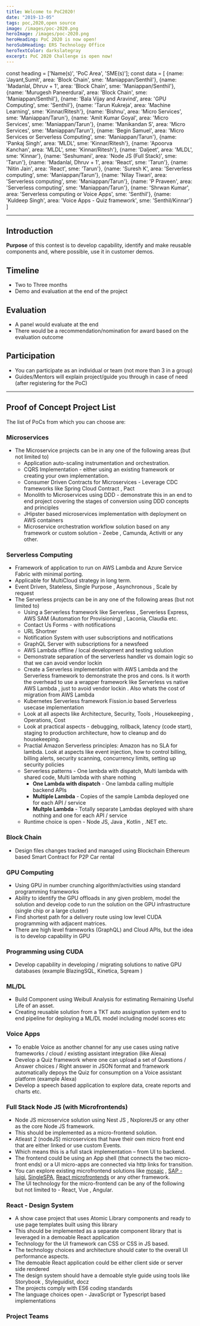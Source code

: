 ```yaml
---
title: Welcome to PoC2020! 
date: "2019-13-05"
tags: poc,2020,open source
image: /images/poc-2020.png
heroImage: /images/poc-2020.png
heroHeading: PoC 2020 is now open!
heroSubHeading: ERS Technology Office
heroTextColor: darkslategray
excerpt: PoC 2020 Challenge is open now!
---
```


const heading = ['Name(s)', 'PoC Area', 'SME(s)'];
const data = [
    {name: 'Jayant,Sumit', area: 'Block Chain', sme: 'Maniappan/Senthil'},
    {name: 'Madanlal, Dhruv + 1', area: 'Block Chain', sme: 'Maniappan/Senthil'},
    {name: 'Murugesh Paneerdurai', area: 'Block Chain', sme: 'Maniappan/Senthil'},
    {name: 'Bala Vijay and Aravind', area: 'GPU Computing', sme: 'Senthil'},
    {name: 'Tarun Kukreja', area: 'Machine Learning', sme: 'Kinnar/Ritesh'},
    {name: 'Bishnu', area: 'Micro Services', sme: 'Maniappan/Tarun'},
    {name: 'Amit Kumar Goyal', area: 'Micro Services', sme: 'Maniappan/Tarun'},
    {name: 'Manikandan S', area: 'Micro Services', sme: 'Maniappan/Tarun'},
    {name: 'Begin Samuel', area: 'Micro Services or Serverless Computing', sme: 'Maniappan/Tarun'},
    {name: 'Pankaj Singh', area: 'MLDL', sme: 'Kinnar/Ritesh'},
    {name: 'Apoorva Kanchan', area: 'MLDL', sme: 'Kinnar/Ritesh'},
    {name: 'Daljeet', area: 'MLDL', sme: 'Kinnar'},
    {name: 'Seshumani', area: 'Node JS (Full Stack)', sme: 'Tarun'}, 
    {name: 'Madanlal, Dhruv + 1', area: 'React', sme: 'Tarun'}, 
    {name: 'Nitin Jain', area: 'React', sme: 'Tarun'}, 
    {name: 'Suresh K', area: 'Serverless computing', sme: 'Maniappan/Tarun'},
    {name: 'Nilay Tiwari', area: 'Serverless computing', sme: 'Maniappan/Tarun'},
    {name: 'P Praveen', area: 'Serverless computing', sme: 'Maniappan/Tarun'},
    {name: 'Shrwan Kumar', area: 'Serverless computing or Voice Apps', sme: 'Senthil'},
    {name: 'Kuldeep Singh', area: 'Voice Apps - Quiz framework', sme: 'Senthil/Kinnar'} 
]

---
## Introduction

**Purpose** of this contest is to develop capability, identify and make reusable components and, where possible, use it in customer demos.

## Timeline 

-	Two to Three months
-	Demo and evaluation at the end of the project

## Evaluation 

-	A panel would evaluate at the end
-	There would be a recommendation/nomination for award based on the evaluation outcome

## Participation

-	You can participate as an individual or team (not more than 3 in a group)
-	Guides/Mentors will explain project/guide you through in case of need (after registering for the PoC)

---
## Proof of Concept Project List
The list of PoCs from which you can choose are:

### Microservices

-   The Microservice projects can be in any one of the following areas (but not limited to)
    -   Application auto-scaling instrumentation and orchestration.
    -   CQRS Implementation - either using an existing framework or creating your own implementation.
    -   Consumer Driven Contracts for Microservices - Leverage CDC frameworks like Spring Cloud Contract , Pact
    -   Monolith to Microservices using DDD - demonstrate this in an end to end project covering the stages of conversion using DDD concepts and principles
    -   JHipster based microservices implementation with deployment on AWS containers
    -   Microservice orchestration workflow solution based on any framework or custom solution - Zeebe , Camunda, Activiti or any other.


### Serverless Computing   

-   Framework of application to run on AWS Lambda and Azure Service Fabric with minimal porting.
-   Applicable for MultiCloud strategy in long term.
-   Event Driven, Stateless, Single Purpose , Asynchronous , Scale by request
-   The Serverless projects can be in any one of the following areas (but not limited to)
    -   Using a Serverless framework like Serverless , Serverless Express, AWS SAM (Automation for Provisioning) , Laconia, Claudia etc.
    -   Contact Us Forms - with notifications
    -   URL Shortner
    -   Notification System with user subscriptions and notifications
    -   GraphQL Server with subscriptions for a newsfeed
    -   AWS Lambda offline / local development and testing solution
    -   Demonstrate separation of the serverless handler vs domain logic so that we can avoid vendor lockin
    -   Create a Serverless implementation with AWS Lambda and the Serverless framework to demonstrate the pros and cons. Is it worth the overhead to use a wrapper framework like Serverless vs native AWS Lambda , just to avoid vendor lockin . Also whats the cost of migration from AWS Lambda
    -   Kubernetes Serverless framework Fission.io based Serverless usecase implementation
    -   Look at all aspects like Architecture, Security, Tools , Housekeeping , Operations, Cost
    -   Look at practical aspects - debugging, rollback, latency (code start), staging to production architecture, how to cleanup and do housekeeping.
    -   Practial Amazon Serverless principles: Amazon has no SLA for lambda. Look at aspects like event injection, how to control billing, billing alerts, security scanning, concurrency limits,  setting up security policies
    -   Serverless patterns - One lambda with dispatch, Multi lambda with shared code, Multi lambda with share nothing
        - **One Lambda with dispatch** - One lambda calling multiple backend APIs
        - **Multiple Lambda** - Copies of the sample Lambda deployed one for each API / service
        - **Multple Lambda** - Totally separate Lambdas deployed with share nothing and one for each API / service
    -   Runtime choice is open - Node JS, Java , Kotlin , .NET etc.  
    

### Block Chain

-   Design files changes tracked and managed using Blockchain Ethereum based Smart Contract for P2P Car rental

### GPU Computing

-   Using GPU in number crunching algorithm/activities using standard programming frameworks
-   Ability to identify the GPU offloads in any given problem, model the solution and develop code to run the solution on the GPU infrastructure (single chip or a large cluster)
-   Find shortest path for a delivery route using low level CUDA programming with adjacent matrices.
-   There are high level frameworks (GraphQL) and Cloud APIs, but the idea is to develop capability in GPU

### Programming using CUDA

-   Develop capability in developing / migrating solutions to native GPU databases (example BlazingSQL, Kinetica, Sqream )

### ML/DL

-   Build Component using Weibull Analysis for estimating Remaining Useful Life of an asset.
-   Creating reusable solution from a TKT auto assignation system end to end pipeline for deploying a ML/DL model including model scores etc


### Voice Apps

-   To enable Voice as another channel for any use cases using native frameworks / cloud / existing assistant integration (like Alexa)
-   Develop a Quiz framework where one can upload a set of Questions / Answer choices / Right answer in JSON format and framework automatically depoys the Quiz for consumption on a Voice assistant platform (example Alexa)
-   Develop a speech based application to explore data, create reports and charts etc.

### Full Stack Node JS (with Microfrontends)          

-   Node JS microservice solution using Nest JS , NxplorerJS or any other as the core Node JS framework. 
-   This should be implemented as a micro-frontend solution. 
-   Atleast 2 (nodeJS) microservices that have their own micro front end that are either linked or use custom Events.
-   Which means this is a full stack implementation – from UI to backend. 
-   The frontend could be using an App shell (that connects the two micro-front ends) or a UI micro-apps are connected via http links for transition.
-   You can explore existing microfrontend solutions like [mosaic](https://www.mosaic9.org/) , [SAP - luigi](https://github.com/SAP/luigi), [SingleSPA](https://single-spa.js.org/), [React microfrontends](https://github.com/unsafecode/react-microfrontends-demo) or any other framework.
-   The UI technology for the micro-frontend can be any of the following but not limited to - React, Vue , Angular.

### React - Design System

-   A show case project that uses Atomic Library components and ready to use page templates built using this library
-   This should be implemented as a separate component library that is leveraged in a demoable React application
-   Technology for the UI framework can CSS or CSS in JS based.
-   The technology choices and architecture should cater to the overall UI performance aspects.
-   The demoable React application could be either client side or server side rendered
-   The design system should have a demoable style guide using tools like Storybook , Styleguidist, docz
-   The projects comply with ES6 coding standards
-   The language choices open - JavaScript or Typescript based implementations

### Project Teams

<TableComponent heading={heading} data={data}/>

